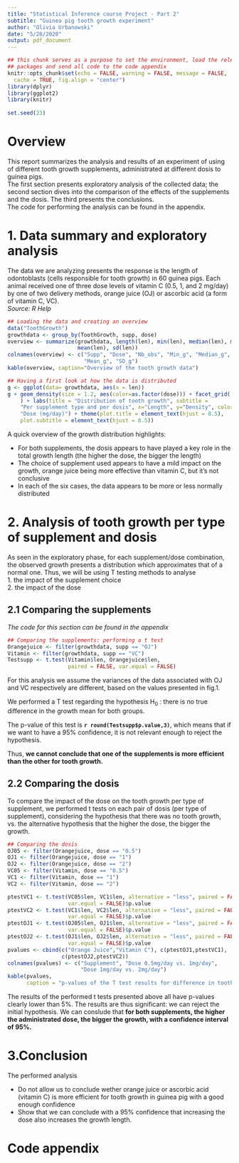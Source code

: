 ```yaml
---
title: "Statistical Inference course Project - Part 2"
subtitle: "Guinea pig tooth growth experiment"
author: "Olivia Urbanowski"
date: "5/28/2020"
output: pdf_document
---
```


```r
## this chunk serves as a purpose to set the environment, load the relevant
## packages and send all code to the code appendix
knitr::opts_chunk$set(echo = FALSE, warning = FALSE, message = FALSE,       
  cache = TRUE, fig.align = "center")
library(dplyr)       
library(ggplot2)
library(knitr)
                         
set.seed(23)             
```
# Overview

This report summarizes the analysis and results of an experiment of using of different tooth growth supplements, administrated at different dosis to guinea pigs.  
The first section presents exploratory analysis of the collected data; the second section dives into the comparison of the effects of the supplements and the dosis. The third presents the conclusions.   
The code for performing the analysis can be found in the appendix.  

# 1. Data summary and exploratory analysis
The data we are analyzing presents the response is the length of odontoblasts (cells responsible for tooth growth) in 60 guinea pigs. Each animal received one of three dose levels of vitamin C (0.5, 1, and 2 mg/day) by one of two delivery methods, orange juice (OJ) or ascorbic acid (a form of vitamin C, VC).  
*Source: R Help*  

```r
## Loading the data and creating an overview
data("ToothGrowth")
growthdata <- group_by(ToothGrowth, supp, dose)
overview <- summarize(growthdata, length(len), min(len), median(len), max(len),
                      mean(len), sd(len))
colnames(overview) <- c("Supp", "Dose", "Nb_obs", "Min_g", "Median_g", "Max_g", 
                        "Mean_g", "SD_g")
kable(overview, caption="Overview of the tooth growth data")
```

```r
## Having a first look at how the data is distributed
g <- ggplot(data= growthdata, aes(x = len))
g + geom_density(size = 1.2, aes(color=as.factor(dose))) + facet_grid(.~supp
    ) + labs(title = "Distribution of tooth growth", subtitle =
    "Per supplement type and per dosis", x="Length", y="Density", color =
    "Dose (mg/day)") + theme(plot.title = element_text(hjust = 0.5), 
    plot.subtitle = element_text(hjust = 0.5))
```

A quick overview of the growth distribution highlights:   

* For both supplements, the dosis appears to have played a key role in the total growth length (the higher the dose, the bigger the length)  
* The choice of supplement used appears to have a mild impact on the growth, orange juice being more effective than vitamin C, but it's not conclusive   
* In each of the six cases, the data appears to be more or less normally distributed

# 2. Analysis of tooth growth per type of supplement and dosis
As seen in the exploratory phase, for each supplement/dose combination, the observed growth presents a distribution which approximates that of a normal one. Thus, we will be using T testing methods to analyse  
1. the impact of the supplement choice  
2. the impact of the dose

## 2.1 Comparing the supplements
*The code for this section can be found in the appendix*  
```r
## Comparing the supplements: performing a t test
Orangejuice <- filter(growthdata, supp == "OJ")
Vitamin <- filter(growthdata, supp == "VC")
Testsupp <- t.test(Vitamin$len, Orangejuice$len,
                   paired = FALSE, var.equal = FALSE)
```
For this analysis we assume the variances of the data associated with OJ and VC respectively are different, based on the values presented in fig.1.  

We performed a T test regarding the hypothesis H~0~ : there is no true difference in the growth mean for both groups.  

The p-value of this test is **`r round(Testsupp$p.value,3)`**, which means that if we want to have a 95% confidence, it is not relevant enough to reject the hypothesis.  

Thus, **we cannot conclude that one of the supplements is more efficient than the other for tooth growth.**

## 2.2 Comparing the dosis  
To compare the impact of the dose on the tooth growth per type of supplement, we performed t tests on each pair of dosis (per type of supplement), considering the hypothesis that there was no tooth growth, vs. the alternative hypothesis that the higher the dose, the bigger the growth.   
```r
## Comparing the dosis
OJ05 <- filter(Orangejuice, dose == "0.5")
OJ1 <- filter(Orangejuice, dose == "1")
OJ2 <- filter(Orangejuice, dose == "2")
VC05 <- filter(Vitamin, dose == "0.5")
VC1 <- filter(Vitamin, dose == "1")
VC2 <- filter(Vitamin, dose == "2")

ptestVC1 <- t.test(VC05$len, VC1$len, alternative = "less", paired = FALSE, 
                   var.equal = FALSE)$p.value
ptestVC2 <- t.test(VC1$len, VC2$len, alternative = "less", paired = FALSE, 
                   var.equal = FALSE)$p.value
ptestOJ1 <- t.test(OJ05$len, OJ1$len, alternative = "less", paired = FALSE, 
                   var.equal = FALSE)$p.value
ptestOJ2 <- t.test(OJ1$len, OJ2$len, alternative = "less", paired = FALSE, 
                   var.equal = FALSE)$p.value
pvalues <- cbind(c("Orange Juice","Vitamin C"), c(ptestOJ1,ptestVC1), 
                 c(ptestOJ2,ptestVC2))
colnames(pvalues) <- c("Supplement", "Dose 0.5mg/day vs. 1mg/day", 
                       "Dose 1mg/day vs. 2mg/day")
kable(pvalues, 
      caption = "p-values of the T test results for difference in tooth growth")
```

The results of the performed t tests presented above all have p-values clearly lower than 5%. The results are thus significant: we can reject the initial hypothesis.
We can conslude that **for both supplements, the higher the administrated dose, the bigger the growth, with a confidence interval of 95%.**

# 3.Conclusion
The performed analysis  

* Do not allow us to conclude wether orange juice or ascorbic acid (vitamin C) is more efficient for tooth growth in guinea pig with a good enough confidence   
* Show that we can conclude with a 95% confidence that increasing the dose also increases the growth length. 

\pagebreak

# Code appendix

```r

```